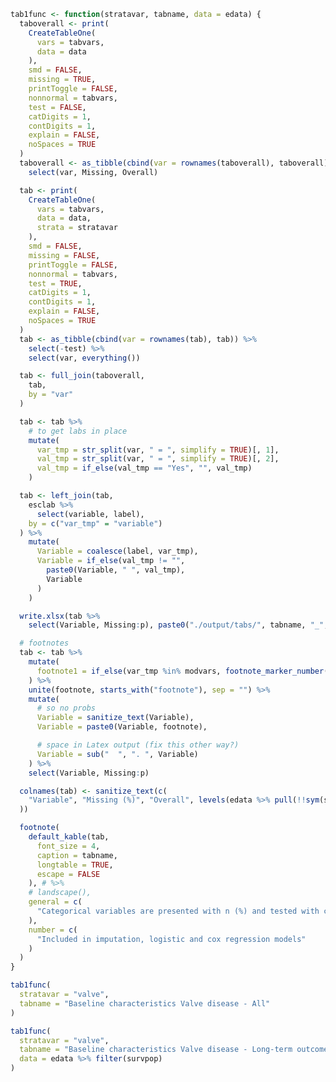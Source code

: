 ```r

tab1func <- function(stratavar, tabname, data = edata) {
  taboverall <- print(
    CreateTableOne(
      vars = tabvars,
      data = data
    ),
    smd = FALSE,
    missing = TRUE,
    printToggle = FALSE,
    nonnormal = tabvars,
    test = FALSE,
    catDigits = 1,
    contDigits = 1,
    explain = FALSE,
    noSpaces = TRUE
  )
  taboverall <- as_tibble(cbind(var = rownames(taboverall), taboverall)) %>%
    select(var, Missing, Overall)

  tab <- print(
    CreateTableOne(
      vars = tabvars,
      data = data,
      strata = stratavar
    ),
    smd = FALSE,
    missing = FALSE,
    printToggle = FALSE,
    nonnormal = tabvars,
    test = TRUE,
    catDigits = 1,
    contDigits = 1,
    explain = FALSE,
    noSpaces = TRUE
  )
  tab <- as_tibble(cbind(var = rownames(tab), tab)) %>%
    select(-test) %>%
    select(var, everything())

  tab <- full_join(taboverall,
    tab,
    by = "var"
  )

  tab <- tab %>%
    # to get labs in place
    mutate(
      var_tmp = str_split(var, " = ", simplify = TRUE)[, 1],
      val_tmp = str_split(var, " = ", simplify = TRUE)[, 2],
      val_tmp = if_else(val_tmp == "Yes", "", val_tmp)
    )

  tab <- left_join(tab,
    esclab %>%
      select(variable, label),
    by = c("var_tmp" = "variable")
  ) %>%
    mutate(
      Variable = coalesce(label, var_tmp),
      Variable = if_else(val_tmp != "",
        paste0(Variable, " ", val_tmp),
        Variable
      )
    )

  write.xlsx(tab %>%
    select(Variable, Missing:p), paste0("./output/tabs/", tabname, "_", Sys.Date(), ".xlsx"), rowNames = FALSE, overwrite = TRUE)

  # footnotes
  tab <- tab %>%
    mutate(
      footnote1 = if_else(var_tmp %in% modvars, footnote_marker_number(1), "")
    ) %>%
    unite(footnote, starts_with("footnote"), sep = "") %>%
    mutate(
      # so no probs
      Variable = sanitize_text(Variable),
      Variable = paste0(Variable, footnote),

      # space in Latex output (fix this other way?)
      Variable = sub("  ", ". ", Variable)
    ) %>%
    select(Variable, Missing:p)

  colnames(tab) <- sanitize_text(c(
    "Variable", "Missing (%)", "Overall", levels(edata %>% pull(!!sym(stratavar))), "p-value"
  ))

  footnote(
    default_kable(tab,
      font_size = 4,
      caption = tabname,
      longtable = TRUE,
      escape = FALSE
    ), # %>%
    # landscape(),
    general = c(
      "Categorical variables are presented with n (%) and tested with chi-square test and continuous variables with median [q1-q3] and tested with Kruskal-Wallis test."
    ),
    number = c(
      "Included in imputation, logistic and cox regression models"
    )
  )
}
```

```r
tab1func(
  stratavar = "valve",
  tabname = "Baseline characteristics Valve disease - All"
)
```

\clearpage

```r
tab1func(
  stratavar = "valve",
  tabname = "Baseline characteristics Valve disease - Long-term outcome population",
  data = edata %>% filter(survpop)
)
```
